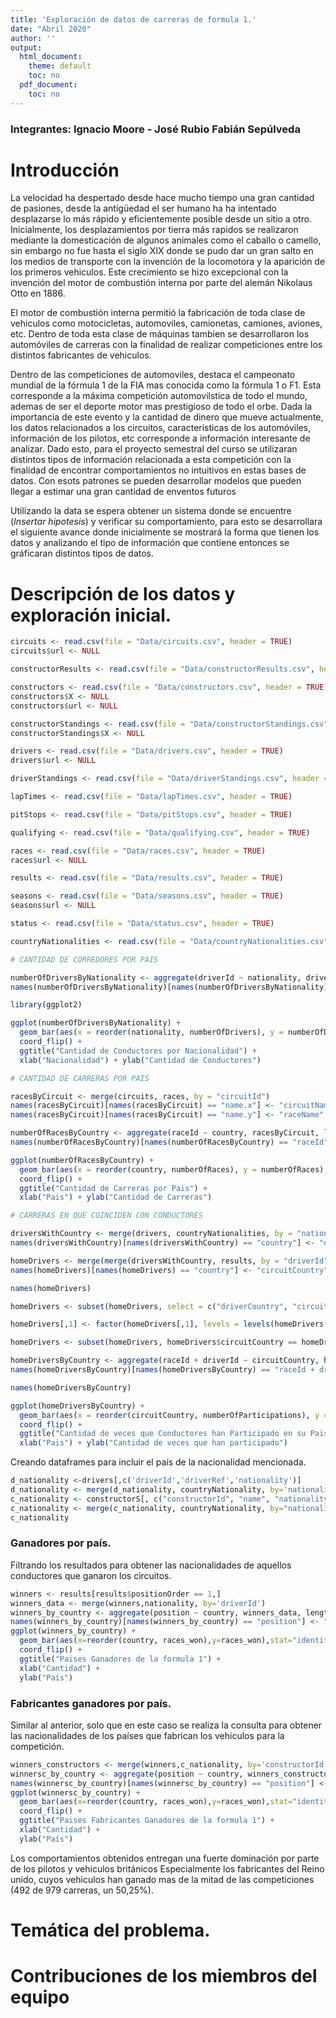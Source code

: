 ---
title: 'Exploración de datos de carreras de formula 1.'
date: "Abril 2020"
author: ''
output:
  html_document:
    theme: default
    toc: no
  pdf_document:
    toc: no
---

### Integrantes: Ignacio Moore - José Rubio Fabián Sepúlveda

# Introducción

La velocidad ha despertado desde hace mucho tiempo una gran cantidad de pasiones, desde la antigüedad el ser humano ha ha intentado desplazarse lo más rápido y eficientemente posible desde un sitio a otro. Inicialmente, los desplazamientos por tierra más rapidos se realizaron mediante la domesticación de algunos animales como el caballo o camello, sin embargo no fue hasta el siglo XIX donde se pudo dar un gran salto en los medios de transporte con la invención de la locomotora y la aparición de los primeros vehiculos. Este crecimiento se hizo excepcional con la invención del motor de combustión interna por parte del alemán Nikolaus Otto en 1886.

El motor de combustión interna permitió la fabricación de toda clase de vehiculos como motocicletas, automoviles, camionetas, camiones, aviones, etc. Dentro de toda esta clase de máquinas tambien se desarrollaron los automóviles de carreras con la finalidad de realizar competiciones entre los distintos fabricantes de vehiculos.

Dentro de las competiciones de automoviles, destaca el campeonato mundial de la fórmula 1 de la FIA mas conocida como la fórmula 1 o F1. Esta corresponde a la máxima competición automovilstica de todo el mundo, ademas de ser el deporte motor mas prestigioso de todo el orbe. Dada la importancia de este evento y la cantidad de dinero que mueve actualmente, los datos relacionados a los circuitos, caracteristicas de los automóviles, información de los pilotos, etc corresponde a información interesante de analizar. Dado esto, para el proyecto semestral del curso se utilizaran distintos tipos de información relacionada a esta competición con la finalidad de encontrar comportamientos no intuitivos en estas bases de datos. Con esots patrones se pueden desarrollar modelos que pueden llegar a estimar una gran cantidad de enventos futuros

Utilizando la data se espera obtener un sistema donde se encuentre (*Insertar hipotesis*) y verificar su comportamiento, para esto se desarrollara el siguiente avance donde inicialmente se mostrará la forma que tienen los datos y analizando el tipo de información que contiene entonces se gráficaran distintos tipos de datos.


# Descripción de los datos y exploración inicial.

```{r}
circuits <- read.csv(file = "Data/circuits.csv", header = TRUE)
circuits$url <- NULL

constructorResults <- read.csv(file = "Data/constructorResults.csv", header = TRUE)

constructors <- read.csv(file = "Data/constructors.csv", header = TRUE)
constructors$X <- NULL
constructors$url <- NULL

constructorStandings <- read.csv(file = "Data/constructorStandings.csv", header = TRUE)
constructorStandings$X <- NULL

drivers <- read.csv(file = "Data/drivers.csv", header = TRUE)
drivers$url <- NULL

driverStandings <- read.csv(file = "Data/driverStandings.csv", header = TRUE)

lapTimes <- read.csv(file = "Data/lapTimes.csv", header = TRUE)

pitStops <- read.csv(file = "Data/pitStops.csv", header = TRUE)

qualifying <- read.csv(file = "Data/qualifying.csv", header = TRUE)

races <- read.csv(file = "Data/races.csv", header = TRUE)
races$url <- NULL

results <- read.csv(file = "Data/results.csv", header = TRUE)

seasons <- read.csv(file = "Data/seasons.csv", header = TRUE)
seasons$url <- NULL

status <- read.csv(file = "Data/status.csv", header = TRUE)

countryNationalities <- read.csv(file = "Data/countryNationalities.csv", header = TRUE)
```


```{r}

# CANTIDAD DE CORREDORES POR PAIS

numberOfDriversByNationality <- aggregate(driverId ~ nationality, drivers, length)
names(numberOfDriversByNationality)[names(numberOfDriversByNationality) == 'driverId'] <- 'numberOfDrivers'

library(ggplot2)

ggplot(numberOfDriversByNationality) +
  geom_bar(aes(x = reorder(nationality, numberOfDrivers), y = numberOfDrivers), stat = "identity") +
  coord_flip() +
  ggtitle("Cantidad de Conductores por Nacionalidad") +
  xlab("Nacionalidad") + ylab("Cantidad de Conductores")

```



```{r}

# CANTIDAD DE CARRERAS POR PAIS

racesByCircuit <- merge(circuits, races, by = "circuitId")
names(racesByCircuit)[names(racesByCircuit) == "name.x"] <- "circuitName"
names(racesByCircuit)[names(racesByCircuit) == "name.y"] <- "raceName"

numberOfRacesByCountry <- aggregate(raceId ~ country, racesByCircuit, length)
names(numberOfRacesByCountry)[names(numberOfRacesByCountry) == "raceId"] <- "numberOfRaces"

ggplot(numberOfRacesByCountry) +
  geom_bar(aes(x = reorder(country, numberOfRaces), y = numberOfRaces), stat = "identity") +
  coord_flip() +
  ggtitle("Cantidad de Carreras por Pais") +
  xlab("Pais") + ylab("Cantidad de Carreras")

```



```{r}

# CARRERAS EN QUE COINCIDEN CON CONDUCTORES

driversWithCountry <- merge(drivers, countryNationalities, by = "nationality")
names(driversWithCountry)[names(driversWithCountry) == "country"] <- "driverCountry"

homeDrivers <- merge(merge(driversWithCountry, results, by = "driverId"), racesByCircuit, by = "raceId")
names(homeDrivers)[names(homeDrivers) == "country"] <- "circuitCountry"

names(homeDrivers)

homeDrivers <- subset(homeDrivers, select = c("driverCountry", "circuitCountry", "driverRef", "raceName", "circuitName", "raceId", "driverId"))

homeDrivers[,1] <- factor(homeDrivers[,1], levels = levels(homeDrivers[,2]))

homeDrivers <- subset(homeDrivers, homeDrivers$circuitCountry == homeDrivers$driverCountry)

homeDriversByCountry <- aggregate(raceId + driverId ~ circuitCountry, homeDrivers, length)
names(homeDriversByCountry)[names(homeDriversByCountry) == "raceId + driverId"] <- "numberOfParticipations"

names(homeDriversByCountry)

ggplot(homeDriversByCountry) +
  geom_bar(aes(x = reorder(circuitCountry, numberOfParticipations), y = numberOfParticipations), stat = "identity") +
  coord_flip() +
  ggtitle("Cantidad de veces que Conductores han Participado en su Pais") +
  xlab("Pais") + ylab("Cantidad de veces que han participado")

```
Creando dataframes para incluir el país de la nacionalidad mencionada.

```{r}
d_nationality <-drivers[,c('driverId','driverRef','nationality')]
d_nationality <- merge(d_nationality, countryNationality, by='nationality' )
c_nationality <- constructorS[, c("constructorId", "name", "nationality")]
c_nationality <- merge(c_nationality, countryNationality, by="nationality")
c_nationality
```

### Ganadores por país.
Filtrando los resultados para obtener las nacionalidades de aquellos conductores que ganaron los circuitos.
```{r}
winners <- results[results$positionOrder == 1,]
winners_data <- merge(winners,nationality, by='driverId')
winners_by_country <- aggregate(position ~ country, winners_data, length)
names(winners_by_country)[names(winners_by_country) == "position"] <- "races_won"
ggplot(winners_by_country) +
  geom_bar(aes(x=reorder(country, races_won),y=races_won),stat="identity") +
  coord_flip() +
  ggtitle("Paises Ganadores de la formula 1") +
  xlab("Cantidad") +
  ylab("País")
```

### Fabricantes ganadores por país.
Similar al anterior, solo que en este caso se realiza la consulta para obtener las nacionalidades de los países que fabrican los vehiculos para la competición.

```{r}
winners_constructors <- merge(winners,c_nationality, by='constructorId')
winnersc_by_country <- aggregate(position ~ country, winners_constructors, length)
names(winnersc_by_country)[names(winnersc_by_country) == "position"] <- "races_won"
ggplot(winnersc_by_country) +
  geom_bar(aes(x=reorder(country, races_won),y=races_won),stat="identity") +
  coord_flip() +
  ggtitle("Paises Fabricantes Ganadores de la formula 1") +
  xlab("Cantidad") +
  ylab("País")
```
Los comportamientos obtenidos entregan una fuerte dominación por parte de los pilotos y vehiculos británicos Especialmente los fabricantes del Reino unido, cuyos vehiculos han ganado mas de la mitad de las competiciones (492 de 979 carreras, un 50,25%).

# Temática del problema.



# Contribuciones de los miembros del equipo






